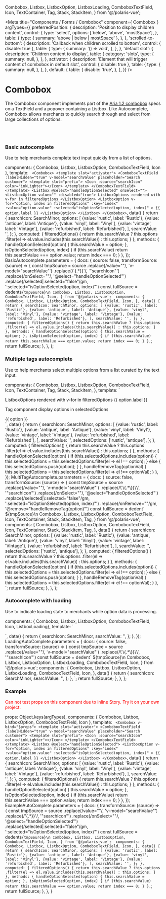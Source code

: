 
  Combobox,
  Listbox,
  ListboxOption,
  ListboxLoading,
  ComboboxTextField,
  Icon,
  TextContainer,
  Tag,
  Stack,
  StackItem,
} from '@/polaris-vue';

<Meta
  title="Components / Forms / Combobox"
  component={ Combobox }
  argTypes={{
    preferredPosition: {
      description: 'Position to display children content',
      control: {
        type: 'select',
        options: ['below', 'above', 'mostSpace'],
      },
      table: {
        type: {
          summary: 'above | below | mostSpace'
        },
      },
    },
    'scrolled-to-bottom': {
      description: 'Callback when children scrolled to bottom',
      control: { disable: true },
      table: {
        type: {
          summary: '() => void',
        },
      },
    },
    'default slot': {
      description: 'Children content to display',
      table: {
        category: 'slots',
        type: {
          summary: null,
        },
      },
    },
    activator: {
      description: 'Element that will trigger content of combobox in default slot',
      control: { disable: true },
      table: {
        type: {
          summary: null,
        },
      },
    },
    default: {
      table: {
        disable: 'true',
      },
    },
  }}
/>

# Combobox

The Combobox component implements part of the [Aria 1.2 combobox](https://www.w3.org/TR/wai-aria-practices-1.2/#combobox) specs on a TextField and a popover containing a Listbox.
Like Autocomplete, Combobox allows merchants to quickly search through and select from large collections of options.

<br/><br/>

### Basic autocomplete

Use to help merchants complete text input quickly from a list of options.

  components: { Combobox, Listbox, ListboxOption, ComboboxTextField, Icon },
  template: `
  <Combobox>
    <template slot="activator">
      <ComboboxTextField  :labelHidden="true" v-model="searchValue" placeholder="Search customer">
        <template slot="prefix">
          <Icon :source="searchIcon" color="inkLighter"></Icon>
        </template>
      </ComboboxTextField>
    </template>
    <Listbox @select="handleOptionSelected" onSelect="">
      <ListboxOption value="" :disabled="true">
        ListboxOptions rendered with v-for in filteredOptions
      </ListboxOption>
      <ListboxOption
        v-for="option, index in filteredOptions"
        :key="index"
        :value="option.value"
        :selected="isOptionSelected(option, index)"
      >
        {{ option.label }}
      </ListboxOption>
    </Listbox>
  </Combobox>`,
  data() {
    return {
      searchIcon: SearchMinor,
      options: [
        {value: 'rustic', label: 'Rustic'},
        {value: 'antique', label: 'Antique'},
        {value: 'vinyl', label: 'Vinyl'},
        {value: 'vintage', label: 'Vintage'},
        {value: 'refurbished', label: 'Refurbished'},
      ],
      searchValue: '',
    };
  },
  computed: {
    filteredOptions() {
      return this.searchValue
        ? this.options
          .filter(el => el.value.includes(this.searchValue))
        : this.options;
    }
  },
  methods: {
    handleOptionSelected(option) {
      this.searchValue = option;
    },
    isOptionSelected(option, index) {
      if (this.searchValue) return this.searchValue === option.value;
      return index === 0;
    }
  },
});
BasicAutocomplete.parameters = {
  docs: {
    source: false,
    transformSource: (source) => {
      const tmpSource = source
        .replace(/value=""/, 'v-model="searchValue"')
        .replace(/\'\{.*\}}\'/, '"searchIcon"')
        .replace(/onSelect=""/, '@select="handleOptionSelected"')
        .replace(/selected|\:selected="false"/gm, ':selected="isOptionSelected(option, index)"')
      const fullSource = dedent`
        ${tmpSource}\n
          Combobox,
          Listbox,
          ListboxOption,
          ComboboxTextField,
          Icon,
        } from '@/polaris-vue'; 
        components: {
          Combobox,
          Listbox,
          ListboxOption,
          ComboboxTextField,
          Icon,
        },
        data() {
            return {
              searchIcon: SearchMinor,
              options: [
                {value: 'rustic', label: 'Rustic'},
                {value: 'antique', label: 'Antique'},
                {value: 'vinyl', label: 'Vinyl'},
                {value: 'vintage', label: 'Vintage'},
                {value: 'refurbished', label: 'Refurbished'},
              ],
              searchValue: '',
            };
          },
          computed: {
            filteredOptions() {
              return this.searchValue
                ? this.options
                  .filter(el => el.value.includes(this.searchValue))
                : this.options;
            }
          },
          methods: {
            handleOptionSelected(option) {
              this.searchValue = option;
            },
            isOptionSelected(option, index) {
              if (this.searchValue) return this.searchValue === option.value;
              return index === 0;
            }
          },
      `;
      return fullSource;
    },
  },
};

<Canvas>
  <Story story={BasicAutocomplete} name="Basic Autocomplete" height="200px" inline={false}></Story>
</Canvas>

### Multiple tags autocomplete

Use to help merchants select multiple options from a list curated by the text input.

  components: {
    Combobox,
    Listbox,
    ListboxOption,
    ComboboxTextField,
    Icon,
    TextContainer,
    Tag,
    Stack,
    StackItem,
  },
  template: `
  <div>
    <Combobox :allowMultiple="true">
      <template slot="activator">
        <ComboboxTextField  :labelHidden="true" v-model="searchValue" placeholder="Search customer">
          <template slot="prefix">
            <Icon :source="searchIcon" color="inkLighter"></Icon>
          </template>
        </ComboboxTextField>
      </template>
      <Listbox @select="handleOptionSelected">
        <ListboxOption value="" :disabled="true">
          ListboxOptions rendered with v-for in filteredOptions
        </ListboxOption>
        <ListboxOption
          v-for="option, index in filteredOptions"
          :key="index"
          :value="option.value"
          :selected="selectedOptions.includes(option.value)"
        >
          {{ option.label }}
        </ListboxOption>
      </Listbox>
    </Combobox>
    <TextContainer>
      <p> Tag component display options in selectedOptions</p>
      <Stack>
        <StackItem
          v-for="option, index in selectedOptions"
          :key="index"
        >
          <Tag @remove="handleRemoveTag(option)" onRemove="">
            {{ option }}
          </Tag>
        </StackItem>
      </Stack>
    </TextContainer>
  </div>
  `,
  data() {
    return {
      searchIcon: SearchMinor,
      options: [
        {value: 'rustic', label: 'Rustic'},
        {value: 'antique', label: 'Antique'},
        {value: 'vinyl', label: 'Vinyl'},
        {value: 'vintage', label: 'Vintage'},
        {value: 'refurbished', label: 'Refurbished'},
      ],
      searchValue: '',
      selectedOptions: ['rustic', 'antique'],
    };
  },
  computed: {
    filteredOptions() {
      return this.searchValue
        ? this.options
          .filter(el => el.value.includes(this.searchValue))
        : this.options;
    }
  },
  methods: {
    handleOptionSelected(option) {
      if (this.selectedOptions.includes(option)) {
        this.selectedOptions = this.selectedOptions.filter(el => el !== option);
      }
      else {
        this.selectedOptions.push(option);
      }
    },
    handleRemoveTag(optionVal) {
      this.selectedOptions = this.selectedOptions.filter(el => el !== optionVal);
    }
  },
});
MultiTagAutocomplete.parameters = {
  docs: {
    source: false,
     transformSource: (source) => {
      const tmpSource = source
        .replace(/value=""/, 'v-model="searchValue"')
        .replace(/\'\{.*\}}\'/, '"searchIcon"')
        .replace(/onSelect=""/, '@select="handleOptionSelected"')
        .replace(/selected|\:selected="false"/gm, ':selected="isOptionSelected(option, index)"')
        .replace(/onRemove=""/gm, '@remove="handleRemoveTag(option)"')
      const fullSource = dedent`
        ${tmpSource}\n
          Combobox,
          Listbox,
          ListboxOption,
          ComboboxTextField,
          Icon,
          TextContainer,
          Stack,
          StackItem,
          Tag,
        } from '@/polaris-vue';
        components: {
          Combobox,
          Listbox,
          ListboxOption,
          ComboboxTextField,
          Icon,
          TextContainer,
          Stack,
          StackItem,
          Tag,
        },
        data() {
          return {
            searchIcon: SearchMinor,
            options: [
              {value: 'rustic', label: 'Rustic'},
              {value: 'antique', label: 'Antique'},
              {value: 'vinyl', label: 'Vinyl'},
              {value: 'vintage', label: 'Vintage'},
              {value: 'refurbished', label: 'Refurbished'},
            ],
            searchValue: '',
            selectedOptions: ['rustic', 'antique'],
          };
        },
        computed: {
          filteredOptions() {
            return this.searchValue
              ? this.options
                .filter(el => el.value.includes(this.searchValue))
              : this.options;
          }
        },
        methods: {
          handleOptionSelected(option) {
            if (this.selectedOptions.includes(option)) {
              this.selectedOptions = this.selectedOptions.filter(el => el !== option);
            }
            else {
              this.selectedOptions.push(option);
            }
          },
          handleRemoveTag(optionVal) {
            this.selectedOptions = this.selectedOptions.filter(el => el !== optionVal);
          }
        },
      `;
      return fullSource;
    },
  },
};

<Canvas>
  <Story story={MultiTagAutocomplete} name="Multiple tags autocomplete" height="200px" inline={false}></Story>
</Canvas>

### Autocomplete with loading

Use to indicate loading state to merchants while option data is processing.

  components: { Combobox, Listbox, ListboxOption, ComboboxTextField, Icon,  ListboxLoading},
  template: `
  <div>
    <Combobox>
      <template slot="activator">
        <ComboboxTextField  :labelHidden="true" v-model="searchValue" placeholder="Search customer">
          <template slot="prefix">
            <Icon :source="searchIcon" color="inkLighter"></Icon>
          </template>
        </ComboboxTextField>
      </template>
      <Listbox>
        <ListboxLoading accessibilityLabel="Loading listbox"/>
      </Listbox>
    </Combobox>
  </div>
  `,
  data() {
    return {
      searchIcon: SearchMinor,
      searchValue: '',
    };
  },
});
LoadingAutoComplete.parameters = {
  docs: {
    source: false,
    transformSource: (source) => {
      const tmpSource = source
        .replace(/value=""/, 'v-model="searchValue"')
        .replace(/\'\{.*\}}\'/, '"searchIcon"')
      const fullSource = dedent`
        ${tmpSource}\n
          Combobox,
          Listbox,
          ListboxOption,
          ListboxLoading,
          ComboboxTextField,
          Icon,
        } from '@/polaris-vue'; 
        components: {
          Combobox,
          Listbox,
          ListboxOption,
          ListboxLoading,
          ComboboxTextField,
          Icon,
        },
        data() {
          return {
            searchIcon: SearchMinor,
            searchValue: '',
          };
        },
      `;
      return fullSource;
    },
  },
};

<Canvas>
  <Story story={LoadingAutoComplete} name="Autocomplete with loading" height="200px" inline={false}></Story>
</Canvas>

### Example

<font color="red"> Can not test props on this component due to inline Story. Try it on your own project. </font>

  props: Object.keys(argTypes),
  components: { Combobox, Listbox, ListboxOption, ComboboxTextField, Icon },
  template: `
  <Combobox v-bind="$props">
    <template slot="activator">
      <ComboboxTextField  :labelHidden="true" v-model="searchValue" placeholder="Search customer">
        <template slot="prefix">
          <Icon :source="searchIcon" color="inkLighter"></Icon>
        </template>
      </ComboboxTextField>
    </template>
    <Listbox @select="handleOptionSelected">
      <ListboxOption
        v-for="option, index in filteredOptions"
        :key="index"
        :value="option.value"
        :selected="isOptionSelected(option, index)"
      >
        {{ option.label }}
      </ListboxOption>
    </Listbox>
  </Combobox>`,
  data() {
    return {
      searchIcon: SearchMinor,
      options: [
        {value: 'rustic', label: 'Rustic'},
        {value: 'antique', label: 'Antique'},
        {value: 'vinyl', label: 'Vinyl'},
        {value: 'vintage', label: 'Vintage'},
        {value: 'refurbished', label: 'Refurbished'},
      ],
      searchValue: '',
    };
  },
  computed: {
    filteredOptions() {
      return this.searchValue
        ? this.options
          .filter(el => el.value.includes(this.searchValue))
        : this.options;
    }
  },
  methods: {
    handleOptionSelected(option) {
      this.searchValue = option;
    },
    isOptionSelected(option, index) {
      if (this.searchValue) return this.searchValue === option.value;
      return index === 0;
    }
  },
});
ExampleAutoComplete.parameters = {
  docs: {
    transformSource: (source) => {
      const tmpSource = source
        .replace(/value=""/, 'v-model="searchValue"')
        .replace(/\'\{.*\}}\'/, '"searchIcon"')
        .replace(/onSelect=""/, '@select="handleOptionSelected"')
        .replace(/selected|\:selected="false"/gm, ':selected="isOptionSelected(option, index)"')
      const fullSource = dedent`
        ${tmpSource}\n
          Combobox,
          Listbox,
          ListboxOption,
          ComboboxTextField,
          Icon,
        } from '@/polaris-vue'; 
        components: {
          Combobox,
          Listbox,
          ListboxOption,
          ComboboxTextField,
          Icon,
        },
        data() {
            return {
              searchIcon: SearchMinor,
              options: [
                {value: 'rustic', label: 'Rustic'},
                {value: 'antique', label: 'Antique'},
                {value: 'vinyl', label: 'Vinyl'},
                {value: 'vintage', label: 'Vintage'},
                {value: 'refurbished', label: 'Refurbished'},
              ],
              searchValue: '',
            };
          },
          computed: {
            filteredOptions() {
              return this.searchValue
                ? this.options
                  .filter(el => el.value.includes(this.searchValue))
                : this.options;
            }
          },
          methods: {
            handleOptionSelected(option) {
              this.searchValue = option;
            },
            isOptionSelected(option, index) {
              if (this.searchValue) return this.searchValue === option.value;
              return index === 0;
            }
          },
      `;
      return fullSource;
    },
  },
}

<Canvas>
  <Story story={ExampleAutoComplete} name="Example" height="180px" inline={false}></Story>
</Canvas>

<ArgsTable story="Example"/>
